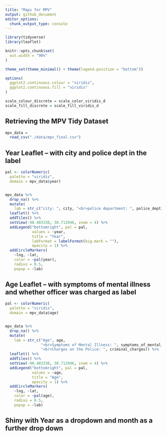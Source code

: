 ```yaml
---
title: "Maps for MPV"
output: github_document
editor_options: 
  chunk_output_type: console
---
```


```r
library(tidyverse)
library(leaflet)

knitr::opts_chunk$set(
  out.width = "90%"
)

theme_set(theme_minimal() + theme(legend.position = "bottom"))

options(
  ggplot2.continuous.colour = "viridis",
  ggplot2.continuous.fill = "viridis"
)

scale_colour_discrete = scale_color_viridis_d
scale_fill_discrete = scale_fill_viridis_d
```


## Retrieving the MPV Tidy Dataset

```r
mpv_data =
  read_csv("./data/mpv_final.csv")
```


## Year Leaflet -- with city and police dept in the label

```r
pal <- colorNumeric(
  palette = "viridis",
  domain = mpv_data$year)


mpv_data %>% 
  drop_na() %>% 
  mutate(
    lab = str_c("city: ", city, "<br>police department: ", police_dept)) %>%
  leaflet() %>% 
  addTiles() %>% 
  setView(-98.483330, 38.712046, zoom = 4) %>% 
  addLegend("bottomright", pal = pal,
            values = ~year,
            title = "Year",
            labFormat = labelFormat(big.mark = ""),
            opacity = 1) %>% 
  addCircleMarkers(
    ~lng, ~lat,
    color = ~pal(year),
    radius = 0.5,
    popup = ~lab)
```


## Age Leaflet -- with symptoms of mental illness and whether officer was charged as label

```r
pal <- colorNumeric(
  palette = "viridis",
  domain = mpv_data$age)


mpv_data %>% 
  drop_na() %>% 
  mutate(
    lab = str_c("Age", age,
                "<br>Symptoms of Mental Illness: ", symptoms_of_mental_illness,
                "<br>Charges on the Police: ", criminal_charges)) %>%
  leaflet() %>% 
  addTiles() %>% 
  setView(-98.483330, 38.712046, zoom = 4) %>% 
  addLegend("bottomright", pal = pal,
            values = ~age,
            title = "Age",
            opacity = 1) %>% 
  addCircleMarkers(
    ~lng, ~lat,
    color = ~pal(age),
    radius = 0.5,
    popup = ~lab)
```

## Shiny with Year as a dropdown and month as a further drop down